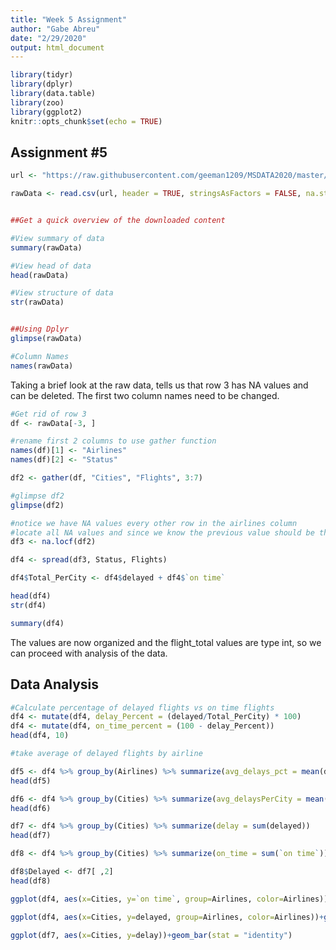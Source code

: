 ```yaml
---
title: "Week 5 Assignment"
author: "Gabe Abreu"
date: "2/29/2020"
output: html_document
---
```


```r
library(tidyr)
library(dplyr)
library(data.table)
library(zoo)
library(ggplot2)
knitr::opts_chunk$set(echo = TRUE)
```

## Assignment #5


```r
url <- "https://raw.githubusercontent.com/geeman1209/MSDATA2020/master/DATA607/Week%205/AirlineData.csv"

rawData <- read.csv(url, header = TRUE, stringsAsFactors = FALSE, na.strings = c("", "NA"))


##Get a quick overview of the downloaded content

#View summary of data
summary(rawData)

#View head of data
head(rawData)

#View structure of data
str(rawData)


##Using Dplyr
glimpse(rawData)

#Column Names 
names(rawData)
```
Taking a brief look at the raw data, tells us that row 3 has NA values and can be deleted. The first two column names need to be changed. 

```r
#Get rid of row 3
df <- rawData[-3, ]

#rename first 2 columns to use gather function
names(df)[1] <- "Airlines"
names(df)[2] <- "Status"

df2 <- gather(df, "Cities", "Flights", 3:7)

#glimpse df2
glimpse(df2)

#notice we have NA values every other row in the airlines column
#locate all NA values and since we know the previous value should be the next, we can use the na.locf function
df3 <- na.locf(df2)

df4 <- spread(df3, Status, Flights)

df4$Total_PerCity <- df4$delayed + df4$`on time`

head(df4)
str(df4)

summary(df4)
```
The values are now organized and the flight_total values are type int, so we can proceed with analysis of the data. 

## Data Analysis

```r
#Calculate percentage of delayed flights vs on time flights
df4 <- mutate(df4, delay_Percent = (delayed/Total_PerCity) * 100)
df4 <- mutate(df4, on_time_percent = (100 - delay_Percent))
head(df4, 10)

#take average of delayed flights by airline

df5 <- df4 %>% group_by(Airlines) %>% summarize(avg_delays_pct = mean(delay_Percent))
head(df5)

df6 <- df4 %>% group_by(Cities) %>% summarize(avg_delaysPerCity = mean(delayed))
head(df6)

df7 <- df4 %>% group_by(Cities) %>% summarize(delay = sum(delayed))
head(df7)

df8 <- df4 %>% group_by(Cities) %>% summarize(on_time = sum(`on time`))

df8$Delayed <- df7[ ,2]
head(df8)

ggplot(df4, aes(x=Cities, y=`on time`, group=Airlines, color=Airlines))+geom_line()+labs(x=" Cities", y="On Time Flights")

ggplot(df4, aes(x=Cities, y=delayed, group=Airlines, color=Airlines))+geom_line()+labs(x=" Cities", y="Delayed Flights")

ggplot(df7, aes(x=Cities, y=delay))+geom_bar(stat = "identity")

```
